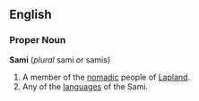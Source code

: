 ==English==
===Proper Noun===
'''Sami''' (''plural'' sami or samis)
{{wikipedia}}
# A member of the [[nomadic]] people of [[Lapland]].
# Any of the [[language]]s of the Sami.